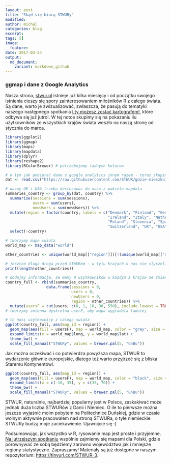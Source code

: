 ```yaml
---
layout: post
title: "Skąd się biorą STWURy"
modified:
author: michal
categories: blog
excerpt:
tags: []
image:
  feature:
date: 2017-03-24
output:
  md_document:
    variant: markdown_github
---
```


### ggmap i dane z Google Analytics

Nasza strona, [stwur.pl](stwur.pl) istnieje już kilka miesięcy i od początku swojego istnienia cieszy się spory zainteresowaniem miłośników R z całego świata. Są dane, warto je zwizualizować, zwłaszcza, że pasują do tematyki naszego następnego spotkania [I ty możesz zostać kartografem!](https://www.meetup.com/Wroclaw-R-Users-Group/events/238204653/), które odbywa się już jutro!. W tej notce skupimy się na pokazaniu ilu użytkowników ze wszystkich krajów świata weszło na naszą stronę od stycznia do marca.

```r
library(ggplot2)
library(ggmap)
library(maps)
library(mapdata)
library(dplyr)
library(reshape2)
library(RColorBrewer) # potrzebujemy ladnych kolorow

# o tym jak pobierać dane z google analytics innym razem - teraz skupimy się na samej wizualizacji
dat <- read.csv("https://raw.githubusercontent.com/STWUR/gdzie-mieszkaja-STWURy/master/STWURy.csv")

# nazwy UK i USA trzeba dostosowac do nazw z pakietu mapdata
summaries_country <- group_by(dat, country) %>% 
  summarise(sessions = sum(sessions),
            users = sum(users),
            newUsers = sum(newUsers)) %>% 
  mutate(region = factor(country, labels = c("Denmark", "Finland", "Germany", "Iceland", 
                                             "Ireland", "Italy", "Netherlands", "Norway", 
                                             "Poland", "Slovenia", "Spain", "Sweden", 
                                             "Switzerland", "UK", "USA"))) %>% 
  select(-country)

# tworzymy mape swiata
world_map <- map_data("world")

other_countries <- unique(world_map[["region"]])[!(unique(world_map[["region"]]) %in% summaries_country[["region"]])]

# jeszcze dluga droga przed STWURem - w tylu krajach o nas nie slyszeli!
print(length(other_countries))

# dodajmy informacje, ze mamy 0 uzytkownikow w kazdym z krajow ze zmiennej other_countries
country_full <- rbind(summaries_country, 
                  data.frame(sessions = 0,
                             users = 0,
                             newUsers = 0,
                             region = other_countries)) %>% 
  mutate(usersF = cut(users, c(0, 1, 10, 30, 550), include.lowest = TRUE))
# tworzymy zmienna dyskretna userF, aby mapa wygladala ladniej

# to nasi uzytkownicy z calego swiata
ggplot(country_full, aes(map_id = region)) + 
  geom_map(aes(fill = usersF), map = world_map, color = "grey", size = 0.1) +
  expand_limits(x = world_map$long, y = world_map$lat) +
  theme_bw() +
  scale_fill_manual("STWURy", values = brewer.pal(5, "GnBu"))
```

Jak można oczekiwać i co potwierdza powyższa mapa, STWUR to wydarzenie głównie europejskie, dlatego też warto przyjrzeć się z bliska Staremu Kontynentowi.


```r
ggplot(country_full, aes(map_id = region)) + 
  geom_map(aes(fill = usersF), map = world_map, color = "black", size = 0.1) +
  expand_limits(x = c(-10, 35), y = c(35, 70)) +
  theme_bw() +
  scale_fill_manual("STWURy", values = brewer.pal(5, "GnBu"))
```

STWUR, naturalnie, najbardziej popularny jest w Polsce, zaskakiwać może jednak duża liczba STWURów z Danii i Niemiec. O ile to pierwsze można jeszcze wyjaśnić moim pobytem na Politechnice Duńskiej, gdzie w czasie wolnym aktywnie pracowałem nad stroną STWURa, o tyle niemieckie STWURy budzą moje zaciekawienie. Ujawnijcie się :)

Podsumowując, jak wszystko w R, rysowanie map jest proste i przyjemne. [Na jutrzejszym spotkaniu](https://www.meetup.com/Wroclaw-R-Users-Group/events/238204653/) wspólnie zajmiemy się mapami dla Polski, gdzie porównywać ze sobą będziemy zarówno województwa jak i mniejsze regiony statystyczne. Zapraszamy! Materiały są już dostępne w naszym repozytorium: [https://tinyurl.com/STWUR-3](https://tinyurl.com/STWUR-3).
